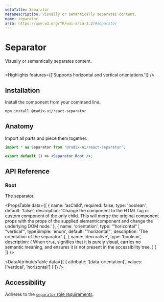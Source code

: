 ```yaml
---
metaTitle: Separator
metaDescription: Visually or semantically separates content.
name: separator
aria: https://www.w3.org/TR/wai-aria-1.2/#separator
---
```


# Separator

<Description>Visually or semantically separates content.</Description>

<HeroContainer>
	<SeparatorDemo />
</HeroContainer>

```jsx hero template=Separator

```

<Highlights features={['Supports horizontal and vertical orientations.']} />

## Installation

Install the component from your command line.

```bash
npm install @radix-ui/react-separator
```

## Anatomy

Import all parts and piece them together.

```jsx
import * as Separator from '@radix-ui/react-separator';

export default () => <Separator.Root />;
```

## API Reference

### Root

The separator.

<PropsTable
	data={[
		{
			name: 'asChild',
			required: false,
			type: 'boolean',
			default: 'false',
			description:
				'Change the component to the HTML tag or custom component of the only child. This will merge the original component props with the props of the supplied element/component and change the underlying DOM node.'
		},
		{
			name: 'orientation',
			type: '"horizontal" | "vertical"',
			typeSimple: 'enum',
			default: '"horizontal"',
			description: 'The orientation of the separator.'
		},
		{
			name: 'decorative',
			type: 'boolean',
			description: (
				<span>
					When <Code>true</Code>, signifies that it is purely visual, carries no semantic meaning,
					and ensures it is not present in the accessibility tree.
				</span>
			)
		}
	]}
/>

<DataAttributesTable
	data={[
		{
			attribute: '[data-orientation]',
			values: ['vertical', 'horizontal']
		}
	]}
/>

## Accessibility

Adheres to the [`separator` role requirements](https://www.w3.org/TR/wai-aria-1.2/#separator).
